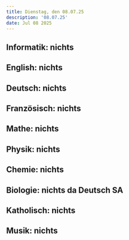 ```yaml
---
title: Dienstag, den 08.07.25
description: '08.07.25'
date: Jul 08 2025
---
```


## Informatik: nichts

## English: nichts

## Deutsch: nichts

## Französisch: nichts

## Mathe: nichts

## Physik: nichts

## Chemie: nichts

## Biologie: nichts da Deutsch SA

## Katholisch: nichts

## Musik: nichts
